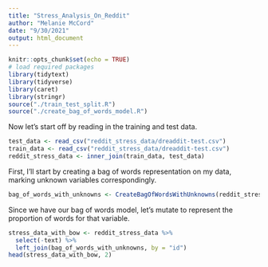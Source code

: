 ```yaml
---
title: "Stress_Analysis_On_Reddit"
author: "Melanie McCord"
date: "9/30/2021"
output: html_document
---
```


```r
knitr::opts_chunk$set(echo = TRUE)
# load required packages
library(tidytext)
library(tidyverse)
library(caret)
library(stringr)
source("./train_test_split.R")
source("./create_bag_of_words_model.R")
```
Now let's start off by reading in the training and test data.
```r
test_data <- read_csv("reddit_stress_data/dreaddit-test.csv")
train_data <- read_csv("reddit_stress_data/dreaddit-test.csv")
reddit_stress_data <- inner_join(train_data, test_data)
```
First, I'll start by creating a bag of words representation on my data, marking unknown variables correspondingly.
```r
bag_of_words_with_unknowns <- CreateBagOfWordsWithUnknowns(reddit_stress_data)
```

Since we have our bag of words model, let's mutate to represent the proportion of words for that variable.
```r
stress_data_with_bow <- reddit_stress_data %>%
  select(-text) %>%
  left_join(bag_of_words_with_unknowns, by = "id")
head(stress_data_with_bow, 2)
```

